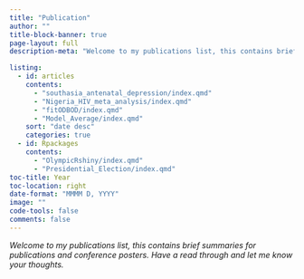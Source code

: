 ```yaml
---
title: "Publication"
author: ""
title-block-banner: true
page-layout: full
description-meta: "Welcome to my publications list, this contains brief summaries for publications and conference posters. Have a read through and let me know your thoughts."

listing:
  - id: articles
    contents: 
      - "southasia_antenatal_depression/index.qmd"
      - "Nigeria_HIV_meta_analysis/index.qmd"
      - "fitODBOD/index.qmd"
      - "Model_Average/index.qmd"
    sort: "date desc"
    categories: true
  - id: Rpackages
    contents:
      - "OlympicRshiny/index.qmd"
      - "Presidential_Election/index.qmd"  
toc-title: Year
toc-location: right
date-format: "MMMM D, YYYY"
image: ""
code-tools: false
comments: false    
---
```


*Welcome to my publications list, this contains brief summaries for publications and conference posters. Have a read through and let me know your thoughts.*

:::{#articles}
:::

:::{#Rpackages}
:::